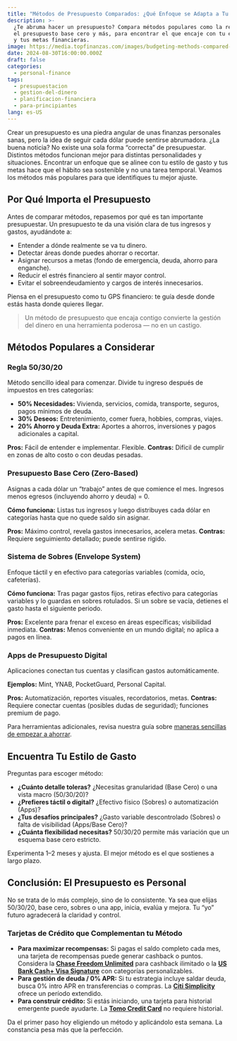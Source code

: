 ```yaml
---
title: "Métodos de Presupuesto Comparados: ¿Qué Enfoque se Adapta a Tu Estilo de Gasto?"
description: >-
  ¿Te abruma hacer un presupuesto? Compara métodos populares como la regla 50/30/20,
  el presupuesto base cero y más, para encontrar el que encaje con tu estilo de gasto
  y tus metas financieras.
image: https://media.topfinanzas.com/images/budgeting-methods-compared-which-approach-fits-your-spending-style-2.webp
date: 2024-08-30T16:00:00.000Z
draft: false
categories:
  - personal-finance
tags:
  - presupuestacion
  - gestion-del-dinero
  - planificacion-financiera
  - para-principiantes
lang: es-US
---
```


Crear un presupuesto es una piedra angular de unas finanzas personales sanas, pero la idea de seguir cada dólar puede sentirse abrumadora. ¿La buena noticia? No existe una sola forma “correcta” de presupuestar. Distintos métodos funcionan mejor para distintas personalidades y situaciones. Encontrar un enfoque que se alinee con tu estilo de gasto y tus metas hace que el hábito sea sostenible y no una tarea temporal. Veamos los métodos más populares para que identifiques tu mejor ajuste.

## Por Qué Importa el Presupuesto

Antes de comparar métodos, repasemos por qué es tan importante presupuestar. Un presupuesto te da una visión clara de tus ingresos y gastos, ayudándote a:

- Entender a dónde realmente se va tu dinero.
- Detectar áreas donde puedes ahorrar o recortar.
- Asignar recursos a metas (fondo de emergencia, deuda, ahorro para enganche).
- Reducir el estrés financiero al sentir mayor control.
- Evitar el sobreendeudamiento y cargos de interés innecesarios.

Piensa en el presupuesto como tu GPS financiero: te guía desde donde estás hasta donde quieres llegar.

> Un método de presupuesto que encaja contigo convierte la gestión del dinero en una herramienta poderosa — no en un castigo.

## Métodos Populares a Considerar

### Regla 50/30/20

Método sencillo ideal para comenzar. Divide tu ingreso después de impuestos en tres categorías:

- **50% Necesidades:** Vivienda, servicios, comida, transporte, seguros, pagos mínimos de deuda.
- **30% Deseos:** Entretenimiento, comer fuera, hobbies, compras, viajes.
- **20% Ahorro y Deuda Extra:** Aportes a ahorros, inversiones y pagos adicionales a capital.

**Pros:** Fácil de entender e implementar. Flexible.
**Contras:** Difícil de cumplir en zonas de alto costo o con deudas pesadas.

### Presupuesto Base Cero (Zero‑Based)

Asignas a cada dólar un “trabajo” antes de que comience el mes. Ingresos menos egresos (incluyendo ahorro y deuda) = 0.

**Cómo funciona:** Listas tus ingresos y luego distribuyes cada dólar en categorías hasta que no quede saldo sin asignar.

**Pros:** Máximo control, revela gastos innecesarios, acelera metas.
**Contras:** Requiere seguimiento detallado; puede sentirse rígido.

### Sistema de Sobres (Envelope System)

Enfoque táctil y en efectivo para categorías variables (comida, ocio, cafeterías).

**Cómo funciona:** Tras pagar gastos fijos, retiras efectivo para categorías variables y lo guardas en sobres rotulados. Si un sobre se vacía, detienes el gasto hasta el siguiente periodo.

**Pros:** Excelente para frenar el exceso en áreas específicas; visibilidad inmediata.
**Contras:** Menos conveniente en un mundo digital; no aplica a pagos en línea.

### Apps de Presupuesto Digital

Aplicaciones conectan tus cuentas y clasifican gastos automáticamente.

**Ejemplos:** Mint, YNAB, PocketGuard, Personal Capital.

**Pros:** Automatización, reportes visuales, recordatorios, metas.
**Contras:** Requiere conectar cuentas (posibles dudas de seguridad); funciones premium de pago.

Para herramientas adicionales, revisa nuestra guía sobre [maneras sencillas de empezar a ahorrar](/finanzas-personales/maneras-sencillas-de-empezar-a-ahorrar-dinero-hoy-incluso-con-un-presupuesto-ajustado).

## Encuentra Tu Estilo de Gasto

Preguntas para escoger método:

- **¿Cuánto detalle toleras?** ¿Necesitas granularidad (Base Cero) o una vista macro (50/30/20)?
- **¿Prefieres táctil o digital?** ¿Efectivo físico (Sobres) o automatización (Apps)?
- **¿Tus desafíos principales?** ¿Gasto variable descontrolado (Sobres) o falta de visibilidad (Apps/Base Cero)?
- **¿Cuánta flexibilidad necesitas?** 50/30/20 permite más variación que un esquema base cero estricto.

Experimenta 1–2 meses y ajusta. El mejor método es el que sostienes a largo plazo.

## Conclusión: El Presupuesto es Personal

No se trata de lo más complejo, sino de lo consistente. Ya sea que elijas 50/30/20, base cero, sobres o una app, inicia, evalúa y mejora. Tu “yo” futuro agradecerá la claridad y control.

<AdZone id="us_site_4" />

### Tarjetas de Crédito que Complementan tu Método

- **Para maximizar recompensas:** Si pagas el saldo completo cada mes, una tarjeta de recompensas puede generar cashback o puntos. Considera la [**Chase Freedom Unlimited**](/soluciones-financieras/beneficios-de-la-tarjeta-chase-freedom-unlimited-cashback-ilimitado) para cashback ilimitado o la [**US Bank Cash+ Visa Signature**](/soluciones-financieras/beneficios-de-la-tarjeta-us-bank-cash-visa-signature-cashback-personalizable) con categorías personalizables.
- **Para gestión de deuda / 0% APR:** Si tu estrategia incluye saldar deuda, busca 0% intro APR en transferencias o compras. La [**Citi Simplicity**](/soluciones-financieras/descubre-los-beneficios-de-la-tarjeta-citi-simplicity) ofrece un período extendido.
- **Para construir crédito:** Si estás iniciando, una tarjeta para historial emergente puede ayudarte. La [**Tomo Credit Card**](/soluciones-financieras/beneficios-de-la-tarjeta-de-credito-tomo-construye-credito-gana-recompensas-sin-comisiones) no requiere historial.

Da el primer paso hoy eligiendo un método y aplicándolo esta semana. La constancia pesa más que la perfección.
